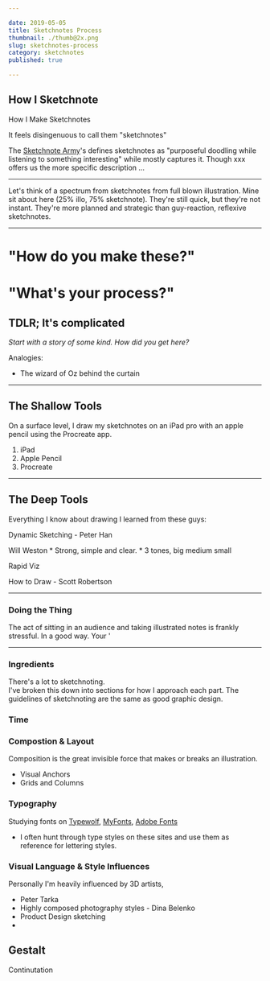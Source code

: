 ```yaml
---

date: 2019-05-05
title: Sketchnotes Process
thumbnail: ./thumb@2x.png
slug: sketchnotes-process
category: sketchnotes
published: true

---
```


## How I Sketchnote

How I Make Sketchnotes  

It feels disingenuous to call them "sketchnotes"

The [Sketchnote Army](#)'s defines sketchnotes as "purposeful doodling while listening to something interesting" while mostly captures it.
Though xxx offers us the more specific description ...

---

Let's think of a spectrum from sketchnotes from full blown illustration.
Mine sit about here (25% illo, 75% sketchnote).
They're still quick, but they're not instant.
They're more planned and strategic than guy-reaction, reflexive sketchnotes.

---


# "How do you make these?"
# "What's your process?"

## TDLR; It's complicated


*Start with a story of some kind. How did you get here?*  

Analogies:
* The wizard of Oz behind the curtain

---

## The Shallow Tools

On a surface level, I draw my sketchnotes on an iPad pro with an apple pencil using the Procreate app.

1. iPad
2. Apple Pencil
3. Procreate



---

## The Deep Tools

Everything I know about drawing I learned from these guys:

Dynamic Sketching - Peter Han

Will Weston
    * Strong, simple and clear.
    * 3 tones, big medium small

Rapid Viz  

How to Draw - Scott Robertson  

---

### Doing the Thing

The act of sitting in an audience and taking illustrated notes is frankly stressful. In a good way. Your '

---

### Ingredients

There's a lot to sketchnoting.  
I've broken this down into sections for how I approach each part.
The guidelines of sketchnoting are the same as good graphic design.

### Time

### Compostion & Layout

Composition is the great invisible force that makes or breaks an illustration.

* Visual Anchors
* Grids and Columns

### Typography

Studying fonts on [Typewolf](#), [MyFonts](#), [Adobe Fonts](#)  
* I often hunt through type styles on these sites and use them as reference for lettering styles.

### Visual Language & Style Influences

Personally I'm heavily influenced by 3D artists,

* Peter Tarka
* Highly composed photography styles - Dina Belenko
* Product Design sketching
* 

## Gestalt

Continutation


